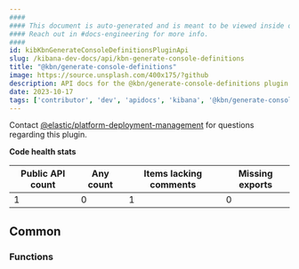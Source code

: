 ```yaml
---
####
#### This document is auto-generated and is meant to be viewed inside our experimental, new docs system.
#### Reach out in #docs-engineering for more info.
####
id: kibKbnGenerateConsoleDefinitionsPluginApi
slug: /kibana-dev-docs/api/kbn-generate-console-definitions
title: "@kbn/generate-console-definitions"
image: https://source.unsplash.com/400x175/?github
description: API docs for the @kbn/generate-console-definitions plugin
date: 2023-10-17
tags: ['contributor', 'dev', 'apidocs', 'kibana', '@kbn/generate-console-definitions']
---
```




Contact [@elastic/platform-deployment-management](https://github.com/orgs/elastic/teams/platform-deployment-management) for questions regarding this plugin.

**Code health stats**

| Public API count  | Any count | Items lacking comments | Missing exports |
|-------------------|-----------|------------------------|-----------------|
| 1 | 0 | 1 | 0 |

## Common

### Functions
<DocDefinitionList data={kbnGenerateConsoleDefinitionsObj.common.functions}/>

